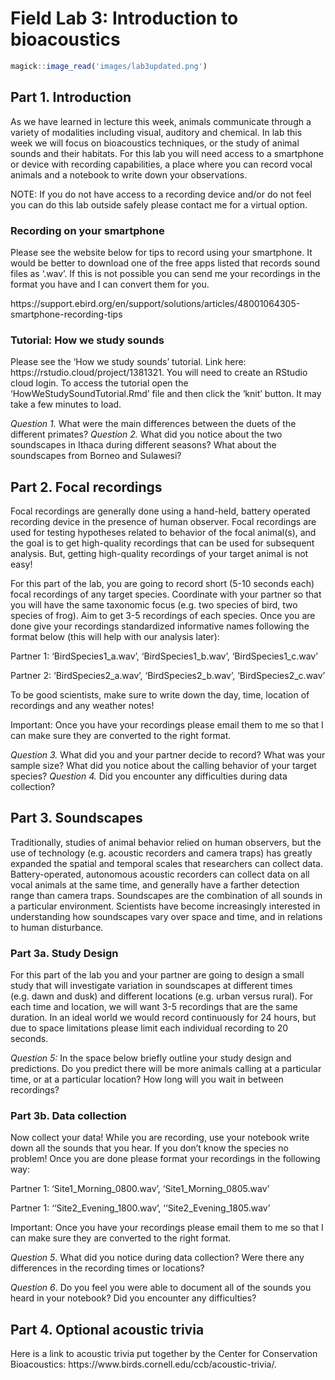 # Field Lab 3: Introduction to bioacoustics {-}
```r
magick::image_read('images/lab3updated.png')
```

## Part 1. Introduction {-}
As we have learned in lecture this week, animals communicate through a variety of modalities including visual, auditory and chemical. In lab this week we will focus on bioacoustics techniques, or the study of animal sounds and their habitats. For this lab you will need access to a smartphone or device with recording capabilities, a place where you can record vocal animals and a notebook to write down your observations. 

NOTE: If you do not have access to a recording device and/or do not feel you can do this lab outside safely please contact me for a virtual option. 

### Recording on your smartphone {-}

Please see the website below for tips to record using your smartphone. It would be better to download one of the free apps listed that records sound files as '.wav'. If this is not possible you can send me your recordings in the format you have and I can convert them for you.

https://support.ebird.org/en/support/solutions/articles/48001064305-smartphone-recording-tips

### Tutorial: How we study sounds {-}
Please see the 'How we study sounds' tutorial. Link here: https://rstudio.cloud/project/1381321. You will need to create an RStudio cloud login. To access the tutorial open the 'HowWeStudySoundTutorial.Rmd' file and then click the 'knit' button. It may take a few minutes to load. 

*Question 1.* What were the main differences between the duets of the different primates?
*Question 2.* What did you notice about the two soundscapes in Ithaca during different seasons? What about the soundscapes from Borneo and Sulawesi?

## Part 2. Focal recordings {-}
Focal recordings are generally done using a hand-held, battery operated recording device in the presence of human observer. Focal recordings are used for testing hypotheses related to behavior of the focal animal(s), and the goal is to get high-quality recordings that can be used for subsequent analysis. But, getting high-quality recordings of your target animal is not easy! 

For this part of the lab, you are going to record short (5-10 seconds each) focal recordings of any target species. Coordinate with your partner so that you will have the same taxonomic focus (e.g. two species of bird, two species of frog). Aim to get 3-5 recordings of each species. Once you are done give your recordings standardized informative names following the format below (this will help with our analysis later):

Partner 1: ‘BirdSpecies1_a.wav’, ‘BirdSpecies1_b.wav’, ‘BirdSpecies1_c.wav’

Partner 2: ‘BirdSpecies2_a.wav’, ‘BirdSpecies2_b.wav’, ‘BirdSpecies2_c.wav’

To be good scientists, make sure to write down the day, time, location of recordings and any weather notes! 

Important: Once you have your recordings please email them to me so that I can make sure they are converted to the right format.

*Question 3.* What did you and your partner decide to record? What was your sample size? What did you notice about the calling behavior of your target species?
*Question 4.* Did you encounter any difficulties during data collection?


## Part 3. Soundscapes {-}
Traditionally, studies of animal behavior relied on human observers, but the use of technology (e.g. acoustic recorders and camera traps) has greatly expanded the spatial and temporal scales that researchers can collect data. Battery-operated, autonomous acoustic recorders can collect data on all vocal animals at the same time, and generally have a farther detection range than camera traps. Soundscapes are the combination of all sounds in a particular environment. Scientists have become increasingly interested in understanding how soundscapes vary over space and time, and in relations to human disturbance.

### Part 3a. Study Design {-}
For this part of the lab you and your partner are going to design a small study that will investigate variation in soundscapes at different times (e.g. dawn and dusk) and different locations (e.g. urban versus rural). For each time and location, we will want 3-5 recordings that are the same duration. In an ideal world we would record continuously for 24 hours, but due to space limitations please limit each individual recording to 20 seconds.

*Question 5:* In the space below briefly outline your study design and predictions. Do you predict there will be more animals calling at a particular time, or at a particular location? How long will you wait in between recordings?

### Part 3b. Data collection {-}
Now collect your data! While you are recording, use your notebook write down all the sounds that you hear. If you don’t know the species no problem! Once you are done please format your recordings in the following way:

Partner 1: ‘Site1_Morning_0800.wav’, ‘Site1_Morning_0805.wav’

Partner 1: ‘‘Site2_Evening_1800.wav’, ‘‘Site2_Evening_1805.wav’

Important: Once you have your recordings please email them to me so that I can make sure they are converted to the right format.

*Question 5*. What did you notice during data collection? Were there any differences in the recording times or locations? 

*Question 6*. Do you feel you were able to document all of the sounds you heard in your notebook? Did you encounter any difficulties? 


## Part 4. Optional acoustic trivia {-}
Here is a link to acoustic trivia put together by the Center for Conservation Bioacoustics: https://www.birds.cornell.edu/ccb/acoustic-trivia/.
